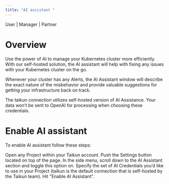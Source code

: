 ```yaml
---
title: "AI assistant "
---
```


<Icon icon="user" iconType="solid" /> User | <Icon icon="user-tie" iconType="solid" /> Manager | <Icon icon="handshake" iconType="solid" /> Partner
# Overview
Use the power of AI to manage your Kubernetes cluster more efficiently. With our self-hosted solution, the AI assistant will help with fixing any issues with your Kubernetes cluster on the go.

Whenever your cluster has any Alerts, the AI Assistant window will describe the exact nature of the misbehavior and provide valuable suggestions for getting your infrastructure back on track.

<info>The taikun connection utilizes self-hosted version of AI Assistance. Your data won’t be sent to OpenAI for processing when choosing these credentials. </info> 

# Enable AI assistant

To enable AI assistant follow these steps: 

<Steps>
  <Step title="First Step">
    Open any Project within your Taikun account.
  </Step>
  <Step title="Second Step">
    Push the Settings button located on top of the page.
  </Step>
  <Step title="Third Step">
    In the side menu, scroll down to the AI Assistant section and toggle this option on.
  </Step>
  <Step title="Fourth Step">
    Specify the set of AI Credentials you’d like to use in your Project (taikun is the default connection that is self-hosted by the Taikun team).
  </Step>
  <Step title="Fifth Step">
    Hit "Enable AI Assistant".
  </Step>
</Steps>
